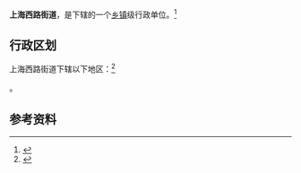 {{中国乡级行政区|64/01/06/005/000}}

'''上海西路街道'''，是{{PRC admin/fullname|64/01/06/005/000|3}}下辖的一个[[乡镇|乡镇]]级行政单位。<ref>{{PRC admin/ref sgc|{{PRC admin/parent|64/01/06/005/000}}}}</ref>

== 行政区划 ==

上海西路街道下辖以下地区：<ref>{{PRC admin/ref sgc|64/01/06/005/000}}</ref>

{{PRC admin/children|64/01/06/005/000}}。

== 参考资料 ==

{{reflist}}

{{行政区划小作品}}
{{PRC admin/navcat|64/01/06/005/000}}